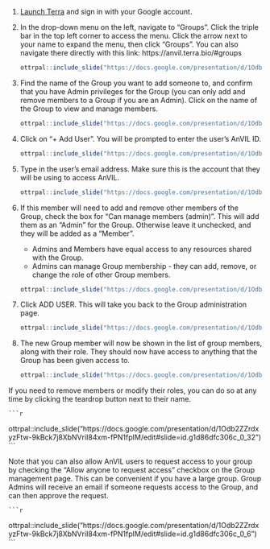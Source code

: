 1. [Launch Terra](https://anvil.terra.bio/#workspaces) and sign in with your Google account.

1. In the drop-down menu on the left, navigate to "Groups". Click the triple bar in the top left corner to access the menu. Click the arrow next to your name to expand the menu, then click "Groups".  You can also navigate there directly with this link: https://anvil.terra.bio/#groups

    ```r
ottrpal::include_slide("https://docs.google.com/presentation/d/1Odb2ZZrdxyzFtw-9kBck7j8XbNVriI84xm-fPN1fpIM/edit#slide=id.g116f8d759be_0_2")
    ```

1. Find the name of the Group you want to add someone to, and confirm that you have Admin privileges for the Group (you can only add and remove members to a Group if you are an Admin).  Click on the name of the Group to view and manage members.

    ```r
ottrpal::include_slide("https://docs.google.com/presentation/d/1Odb2ZZrdxyzFtw-9kBck7j8XbNVriI84xm-fPN1fpIM/edit#slide=id.g116f8d759be_0_2")
    ```

1. Click on "+ Add User". You will be prompted to enter the user’s AnVIL ID.

    ```r
ottrpal::include_slide("https://docs.google.com/presentation/d/1Odb2ZZrdxyzFtw-9kBck7j8XbNVriI84xm-fPN1fpIM/edit#slide=id.g1d86dfc306c_0_0")
    ```

1. Type in the user’s email address.  Make sure this is the account that they will be using to access AnVIL.

    ```r
ottrpal::include_slide("https://docs.google.com/presentation/d/1Odb2ZZrdxyzFtw-9kBck7j8XbNVriI84xm-fPN1fpIM/edit#slide=id.g1d86dfc306c_0_12")
    ```

1. If this member will need to add and remove other members of the Group, check the box for "Can manage members (admin)".  This will add them as an "Admin" for the Group.  Otherwise leave it unchecked, and they will be added as a "Member".
     - Admins and Members have equal access to any resources shared with the Group.
     - Admins can manage Group membership - they can add, remove, or change the role of other Group members.

    ```r
ottrpal::include_slide("https://docs.google.com/presentation/d/1Odb2ZZrdxyzFtw-9kBck7j8XbNVriI84xm-fPN1fpIM/edit#slide=id.g1d86dfc306c_0_19")
    ```

1. Click ADD USER. This will take you back to the Group administration page.

    ```r
ottrpal::include_slide("https://docs.google.com/presentation/d/1Odb2ZZrdxyzFtw-9kBck7j8XbNVriI84xm-fPN1fpIM/edit#slide=id.g1d86dfc306c_0_25")
    ```
    
1. The new Group member will now be shown in the list of group members, along with their role.  They should now have access to anything that the Group has been given access to.

    ```r
ottrpal::include_slide("https://docs.google.com/presentation/d/1Odb2ZZrdxyzFtw-9kBck7j8XbNVriI84xm-fPN1fpIM/edit#slide=id.g1d86dfc306c_0_38")
    ```

If you need to remove members or modify their roles, you can do so at any time by clicking the teardrop button next to their name.

    ```r
ottrpal::include_slide("https://docs.google.com/presentation/d/1Odb2ZZrdxyzFtw-9kBck7j8XbNVriI84xm-fPN1fpIM/edit#slide=id.g1d86dfc306c_0_32")
    ```
    
Note that you can also allow AnVIL users to request access to your group by checking the "Allow anyone to request access" checkbox on the Group management page.  This can be convenient if you have a large group.  Group Admins will receive an email if someone requests access to the Group, and can then approve the request.

    ```r
ottrpal::include_slide("https://docs.google.com/presentation/d/1Odb2ZZrdxyzFtw-9kBck7j8XbNVriI84xm-fPN1fpIM/edit#slide=id.g1d86dfc306c_0_6")
    ```
